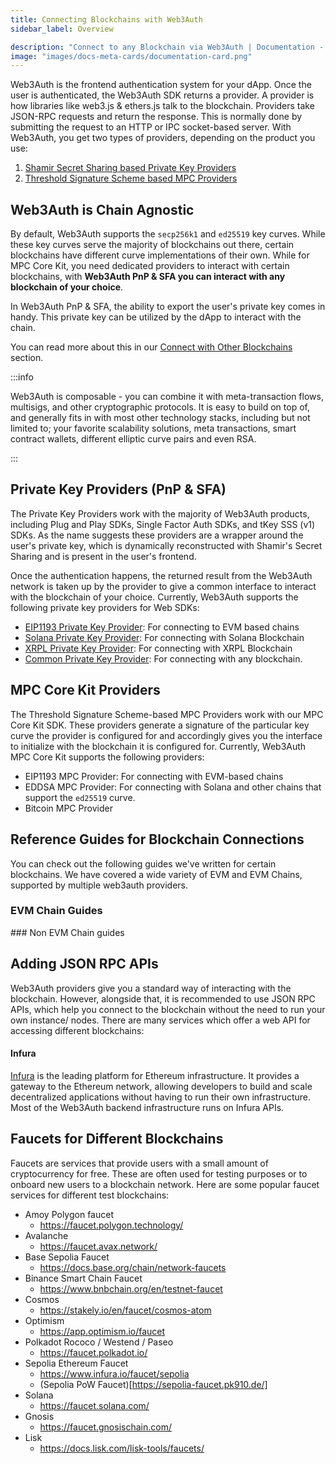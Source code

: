 ```yaml
---
title: Connecting Blockchains with Web3Auth
sidebar_label: Overview

description: "Connect to any Blockchain via Web3Auth | Documentation - Web3Auth"
image: "images/docs-meta-cards/documentation-card.png"
---
```



Web3Auth is the frontend authentication system for your dApp. Once the user is authenticated, the
Web3Auth SDK returns a provider. A provider is how libraries like web3.js & ethers.js talk to the
blockchain. Providers take JSON-RPC requests and return the response. This is normally done by
submitting the request to an HTTP or IPC socket-based server. With Web3Auth, you get two types of
providers, depending on the product you use:

1. [Shamir Secret Sharing based Private Key Providers](#private-key-providers-pnp--sfa)
2. [Threshold Signature Scheme based MPC Providers](#mpc-core-kit-providers)

## Web3Auth is Chain Agnostic

By default, Web3Auth supports the `secp256k1` and `ed25519` key curves. While these key curves serve
the majority of blockchains out there, certain blockchains have different curve implementations of
their own. While for MPC Core Kit, you need dedicated providers to interact with certain
blockchains, with **Web3Auth PnP & SFA you can interact with any blockchain of your choice**.

In Web3Auth PnP & SFA, the ability to export the user's private key comes in handy. This private key
can be utilized by the dApp to interact with the chain.

You can read more about this in our [Connect with Other Blockchains](./other/) section.

:::info

Web3Auth is composable - you can combine it with meta-transaction flows, multisigs, and other
cryptographic protocols. It is easy to build on top of, and generally fits in with most other
technology stacks, including but not limited to; your favorite scalability solutions, meta
transactions, smart contract wallets, different elliptic curve pairs and even RSA.

:::

## Private Key Providers (PnP & SFA)

The Private Key Providers work with the majority of Web3Auth products, including Plug and Play SDKs,
Single Factor Auth SDKs, and tKey SSS (v1) SDKs. As the name suggests these providers are a wrapper
around the user's private key, which is dynamically reconstructed with Shamir's Secret Sharing and
is present in the user's frontend.

Once the authentication happens, the returned result from the Web3Auth network is taken up by the
provider to give a common interface to interact with the blockchain of your choice. Currently,
Web3Auth supports the following private key providers for Web SDKs:

- [EIP1193 Private Key Provider](/sdk/pnp/web/providers/evm): For connecting to EVM based chains
- [Solana Private Key Provider](/sdk/pnp/web/providers/solana): For connecting with Solana
  Blockchain
- [XRPL Private Key Provider](/sdk/pnp/web/providers/xrpl): For connecting with XRPL Blockchain
- [Common Private Key Provider](/sdk/pnp/web/providers/common): For connecting with any blockchain.

## MPC Core Kit Providers

The Threshold Signature Scheme-based MPC Providers work with our MPC Core Kit SDK. These providers
generate a signature of the particular key curve the provider is configured for and accordingly
gives you the interface to initialize with the blockchain it is configured for. Currently, Web3Auth
MPC Core Kit supports the following providers:

- EIP1193 MPC Provider: For connecting with EVM-based chains
- EDDSA MPC Provider: For connecting with Solana and other chains that support the `ed25519` curve.
- Bitcoin MPC Provider

## Reference Guides for Blockchain Connections

You can check out the following guides we've written for certain blockchains. We have covered a wide
variety of EVM and EVM Chains, supported by multiple web3auth providers.

### EVM Chain Guides

<EVMChains />
### Non EVM Chain guides

<OtherChains />

## Adding JSON RPC APIs

Web3Auth providers give you a standard way of interacting with the blockchain. However, alongside
that, it is recommended to use JSON RPC APIs, which help you connect to the blockchain without the
need to run your own instance/ nodes. There are many services which offer a web API for accessing
different blockchains:

#### Infura

[Infura](https://infura.io) is the leading platform for Ethereum infrastructure. It provides a
gateway to the Ethereum network, allowing developers to build and scale decentralized applications
without having to run their own infrastructure. Most of the Web3Auth backend infrastructure runs on
Infura APIs.

## Faucets for Different Blockchains

Faucets are services that provide users with a small amount of cryptocurrency for free. These are
often used for testing purposes or to onboard new users to a blockchain network. Here are some
popular faucet services for different test blockchains:

- Amoy Polygon faucet
  - https://faucet.polygon.technology/
- Avalanche
  - https://faucet.avax.network/
- Base Sepolia Faucet
  - https://docs.base.org/chain/network-faucets
- Binance Smart Chain Faucet
  - https://www.bnbchain.org/en/testnet-faucet
- Cosmos
  - https://stakely.io/en/faucet/cosmos-atom
- Optimism
  - https://app.optimism.io/faucet
- Polkadot Rococo / Westend / Paseo
  - https://faucet.polkadot.io/
- Sepolia Ethereum Faucet
  - https://www.infura.io/faucet/sepolia
  - (Sepolia PoW Faucet)[https://sepolia-faucet.pk910.de/]
- Solana
  - https://faucet.solana.com/
- Gnosis
  - https://faucet.gnosischain.com/
- Lisk
  - https://docs.lisk.com/lisk-tools/faucets/
